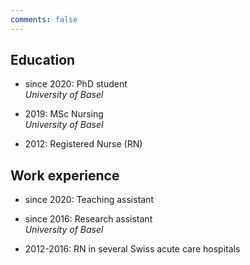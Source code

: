 ```yaml
---
comments: false
---
```


## Education

- since 2020: PhD student  
  *University of Basel*

- 2019: MSc Nursing  
  *University of Basel*

- 2012: Registered Nurse (RN)

## Work experience

- since 2020: Teaching assistant 

- since 2016: Research assistant  
  *University of Basel*

- 2012-2016: RN in several Swiss acute care hospitals 

